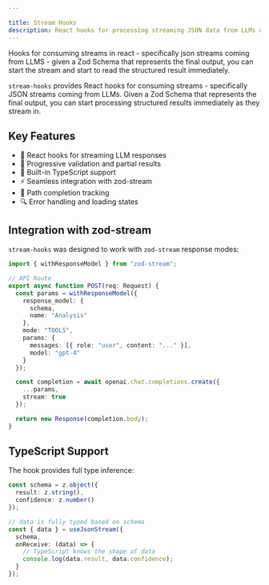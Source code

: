 ```yaml
---

title: Stream Hooks
description: React hooks for processing streaming JSON data from LLMs with progressive validation
---
```



Hooks for consuming streams in react - specifically json streams coming from LLMS - given a Zod Schema that represents the final output, you can start the stream and start to read the structured result immediately.


`stream-hooks` provides React hooks for consuming streams - specifically JSON streams coming from LLMs. Given a Zod Schema that represents the final output, you can start processing structured results immediately as they stream in.


## Key Features

- 🔄 React hooks for streaming LLM responses
- 🎯 Progressive validation and partial results
- 📝 Built-in TypeScript support
- ⚡ Seamless integration with zod-stream
- 🌳 Path completion tracking
- 🔍 Error handling and loading states

## Integration with zod-stream

`stream-hooks` was designed to work with `zod-stream` response modes:

```typescript
import { withResponseModel } from "zod-stream";

// API Route
export async function POST(req: Request) {
  const params = withResponseModel({
    response_model: {
      schema,
      name: "Analysis"
    },
    mode: "TOOLS",
    params: {
      messages: [{ role: "user", content: "..." }],
      model: "gpt-4"
    }
  });

  const completion = await openai.chat.completions.create({
    ...params,
    stream: true
  });

  return new Response(completion.body);
}
```

## TypeScript Support

The hook provides full type inference:

```typescript
const schema = z.object({
  result: z.string(),
  confidence: z.number()
});

// data is fully typed based on schema
const { data } = useJsonStream({
  schema,
  onReceive: (data) => {
    // TypeScript knows the shape of data
    console.log(data.result, data.confidence);
  }
});
```
